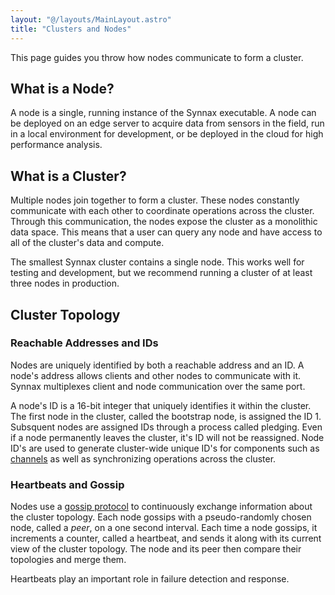```yaml
---
layout: "@/layouts/MainLayout.astro"
title: "Clusters and Nodes"
---
```


This page guides you throw how nodes communicate to form a cluster.

## What is a Node?

A node is a single, running instance of the Synnax executable. A node can be deployed on
an edge server to acquire data from sensors in the field, run in a local environment for
development, or be deployed in the cloud for high performance analysis.

## What is a Cluster?

Multiple nodes join together to form a cluster. These nodes constantly communicate with
each other to coordinate operations across the cluster. Through this communication, the 
nodes expose the cluster as a monolithic data space. This means that a user can query 
any node and have access to all of the cluster's data and compute.

The smallest Synnax cluster contains a single node. This works well for testing and
development, but we recommend running a cluster of at least three nodes in production.

## Cluster Topology

### Reachable Addresses and IDs

Nodes are uniquely identified by both a reachable address and an ID. A node's address
allows clients and other nodes to communicate with it. Synnax multiplexes client and node
communication over the same port.

A node's ID is a 16-bit integer that uniquely identifies it within the cluster. The
first node in the cluster, called the bootstrap node, is assigned the ID 1. Subsquent
nodes are assigned IDs through a process called pledging. Even if a node permanently
leaves the cluster, it's ID will not be reassigned. Node ID's are used to generate
cluster-wide unique ID's for components such as [channels](/concepts/channels) as well
as synchronizing operations across the cluster.

### Heartbeats and Gossip

Nodes use a [gossip protocol](https://en.wikipedia.org/wiki/Gossip_protocol#:~:text=A%20gossip%20protocol%20or%20epidemic,all%20members%20of%20a%20group.)
to continuously exchange information about the cluster topology. Each node gossips
with a pseudo-randomly chosen node, called a _peer_, on a one second interval. Each time
a node gossips, it increments a counter, called a heartbeat, and sends it along with
its current view of the cluster topology. The node and its peer then compare their
topologies and merge them.

Heartbeats play an important role in failure detection and response.
